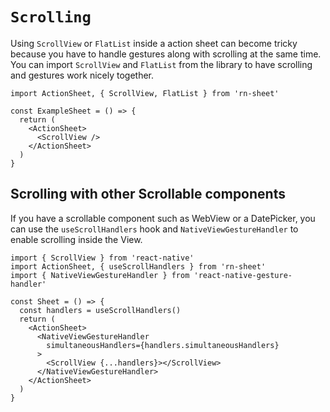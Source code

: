# `Scrolling`

Using `ScrollView` or `FlatList` inside a action sheet can become tricky because you have to handle gestures along with scrolling at the same time. You can import `ScrollView` and `FlatList` from the library to have scrolling and gestures work nicely together.

```tsx
import ActionSheet, { ScrollView, FlatList } from 'rn-sheet'

const ExampleSheet = () => {
  return (
    <ActionSheet>
      <ScrollView />
    </ActionSheet>
  )
}
```

## Scrolling with other Scrollable components

If you have a scrollable component such as WebView or a DatePicker, you can use the `useScrollHandlers` hook and `NativeViewGestureHandler` to enable scrolling inside the View.

```tsx
import { ScrollView } from 'react-native'
import ActionSheet, { useScrollHandlers } from 'rn-sheet'
import { NativeViewGestureHandler } from 'react-native-gesture-handler'

const Sheet = () => {
  const handlers = useScrollHandlers()
  return (
    <ActionSheet>
      <NativeViewGestureHandler
        simultaneousHandlers={handlers.simultaneousHandlers}
      >
        <ScrollView {...handlers}></ScrollView>
      </NativeViewGestureHandler>
    </ActionSheet>
  )
}
```

